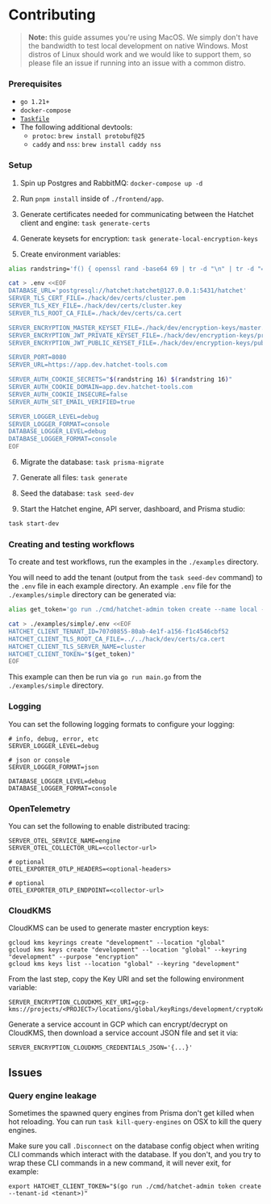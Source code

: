 # Contributing

> **Note:** this guide assumes you're using MacOS. We simply don't have the bandwidth to test local development on native Windows. Most distros of Linux should work and we would like to support them, so please file an issue if running into an issue with a common distro.

### Prerequisites

- `go 1.21+`
- `docker-compose`
- [`Taskfile`](https://taskfile.dev/installation/)
- The following additional devtools:
  - `protoc`: `brew install protobuf@25`
  - `caddy` and `nss`: `brew install caddy nss`

### Setup

1. Spin up Postgres and RabbitMQ: `docker-compose up -d`

2. Run `pnpm install` inside of `./frontend/app`.

3. Generate certificates needed for communicating between the Hatchet client and engine: `task generate-certs`

4. Generate keysets for encryption: `task generate-local-encryption-keys`

5. Create environment variables:

```sh
alias randstring='f() { openssl rand -base64 69 | tr -d "\n" | tr -d "=+/" | cut -c1-$1 };f'

cat > .env <<EOF
DATABASE_URL='postgresql://hatchet:hatchet@127.0.0.1:5431/hatchet'
SERVER_TLS_CERT_FILE=./hack/dev/certs/cluster.pem
SERVER_TLS_KEY_FILE=./hack/dev/certs/cluster.key
SERVER_TLS_ROOT_CA_FILE=./hack/dev/certs/ca.cert

SERVER_ENCRYPTION_MASTER_KEYSET_FILE=./hack/dev/encryption-keys/master.key
SERVER_ENCRYPTION_JWT_PRIVATE_KEYSET_FILE=./hack/dev/encryption-keys/private_ec256.key
SERVER_ENCRYPTION_JWT_PUBLIC_KEYSET_FILE=./hack/dev/encryption-keys/public_ec256.key

SERVER_PORT=8080
SERVER_URL=https://app.dev.hatchet-tools.com

SERVER_AUTH_COOKIE_SECRETS="$(randstring 16) $(randstring 16)"
SERVER_AUTH_COOKIE_DOMAIN=app.dev.hatchet-tools.com
SERVER_AUTH_COOKIE_INSECURE=false
SERVER_AUTH_SET_EMAIL_VERIFIED=true

SERVER_LOGGER_LEVEL=debug
SERVER_LOGGER_FORMAT=console
DATABASE_LOGGER_LEVEL=debug
DATABASE_LOGGER_FORMAT=console
EOF
```

6. Migrate the database: `task prisma-migrate`

7. Generate all files: `task generate`

8. Seed the database: `task seed-dev`

9. Start the Hatchet engine, API server, dashboard, and Prisma studio:

```sh
task start-dev
```

### Creating and testing workflows

To create and test workflows, run the examples in the `./examples` directory.

You will need to add the tenant (output from the `task seed-dev` command) to the `.env` file in each example directory. An example `.env` file for the `./examples/simple` directory can be generated via:

```sh
alias get_token='go run ./cmd/hatchet-admin token create --name local --tenant-id 707d0855-80ab-4e1f-a156-f1c4546cbf52'

cat > ./examples/simple/.env <<EOF
HATCHET_CLIENT_TENANT_ID=707d0855-80ab-4e1f-a156-f1c4546cbf52
HATCHET_CLIENT_TLS_ROOT_CA_FILE=../../hack/dev/certs/ca.cert
HATCHET_CLIENT_TLS_SERVER_NAME=cluster
HATCHET_CLIENT_TOKEN="$(get_token)"
EOF
```

This example can then be run via `go run main.go` from the `./examples/simple` directory.

### Logging

You can set the following logging formats to configure your logging:

```
# info, debug, error, etc
SERVER_LOGGER_LEVEL=debug

# json or console
SERVER_LOGGER_FORMAT=json

DATABASE_LOGGER_LEVEL=debug
DATABASE_LOGGER_FORMAT=console
```

### OpenTelemetry

You can set the following to enable distributed tracing:

```
SERVER_OTEL_SERVICE_NAME=engine
SERVER_OTEL_COLLECTOR_URL=<collector-url>

# optional
OTEL_EXPORTER_OTLP_HEADERS=<optional-headers>

# optional
OTEL_EXPORTER_OTLP_ENDPOINT=<collector-url>
```

### CloudKMS

CloudKMS can be used to generate master encryption keys:

```
gcloud kms keyrings create "development" --location "global"
gcloud kms keys create "development" --location "global" --keyring "development" --purpose "encryption"
gcloud kms keys list --location "global" --keyring "development"
```

From the last step, copy the Key URI and set the following environment variable:

```
SERVER_ENCRYPTION_CLOUDKMS_KEY_URI=gcp-kms://projects/<PROJECT>/locations/global/keyRings/development/cryptoKeys/development
```

Generate a service account in GCP which can encrypt/decrypt on CloudKMS, then download a service account JSON file and set it via:

```
SERVER_ENCRYPTION_CLOUDKMS_CREDENTIALS_JSON='{...}'
```

## Issues

### Query engine leakage

Sometimes the spawned query engines from Prisma don't get killed when hot reloading. You can run `task kill-query-engines` on OSX to kill the query engines.

Make sure you call `.Disconnect` on the database config object when writing CLI commands which interact with the database. If you don't, and you try to wrap these CLI commands in a new command, it will never exit, for example:

```
export HATCHET_CLIENT_TOKEN="$(go run ./cmd/hatchet-admin token create --tenant-id <tenant>)"
```
